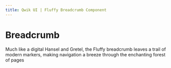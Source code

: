 ```yaml
---
title: Qwik UI | Fluffy Breadcrumb Component
---
```



# Breadcrumb

Much like a digital Hansel and Gretel, the Fluffy breadcrumb leaves a trail of modern markers, making navigation a breeze through the enchanting forest of pages

<StatusBanner status={statusByComponent.fluffy.Breadcrumb} />
